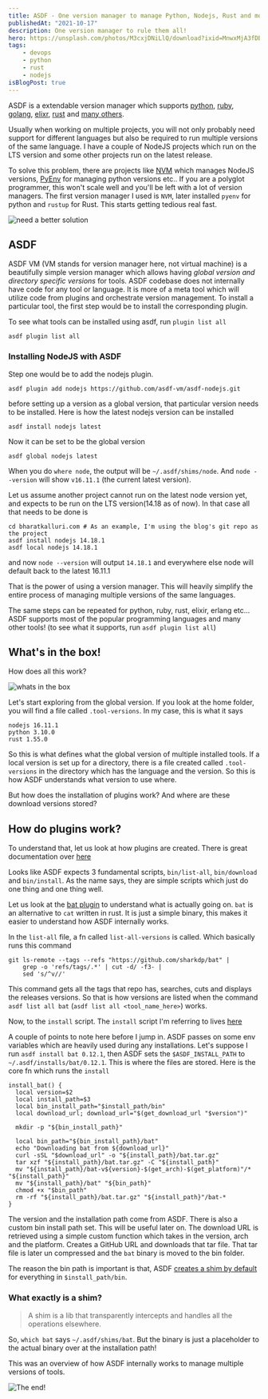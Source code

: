 ```yaml
---
title: ASDF - One version manager to manage Python, Nodejs, Rust and more!
publishedAt: "2021-10-17"
description: One version manager to rule them all!
hero: https://unsplash.com/photos/M3cxjDNiLlQ/download?ixid=MnwxMjA3fDB8MXxzZWFyY2h8NHx8b3JkZXJ8fDB8fHx8MTYzOTE3NDc2OA&force=true&w=1920
tags:
    - devops
    - python
    - rust
    - nodejs
isBlogPost: true
---
```


ASDF is a extendable version manager which supports [python](https://github.com/danhper/asdf-python),
[ruby](https://github.com/asdf-vm/asdf-ruby), [golang](https://github.com/kennyp/asdf-golang),
[elixr](https://github.com/asdf-vm/asdf-elixir), [rust](https://github.com/code-lever/asdf-rust) and
[many others](https://asdf-vm.com/#/plugins-all?id=plugin-list).

Usually when working on multiple projects, you will not only probably need support for different languages but also be
required to run multiple versions of the same language. I have a couple of NodeJS projects which run on the LTS version
and some other projects run on the latest release.

To solve this problem, there are projects like [NVM](https://github.com/nvm-sh/nvm) which manages NodeJS versions,
[PyEnv](https://github.com/pyenv/pyenv) for managing python versions etc.. If you are a polyglot programmer, this
won't scale well and you'll be left with a lot of version managers. The first version manager I used is `NVM`, later
installed `pyenv` for python and `rustup` for Rust. This starts getting tedious real fast.

![need a better solution](https://media.giphy.com/media/8I3eD4CkqLOdMh70ko/giphy-downsized.gif)

## ASDF

ASDF VM (VM stands for version manager here, not virtual machine) is a beautifully simple version manager which allows
having _global version and directory specific versions_ for tools. ASDF codebase does not internally have code for any
tool or language. It is more of a meta tool which will utilize code from
plugins and orchestrate version management. To install a particular tool, the first step would be to install the
corresponding plugin.

To see what tools can be installed using asdf, run `plugin list all`

```shell
asdf plugin list all
```

### Installing NodeJS with ASDF

Step one would be to add the nodejs plugin.

```shell
asdf plugin add nodejs https://github.com/asdf-vm/asdf-nodejs.git
```

before setting up a version as a global version, that particular version needs to be installed. Here is how the latest
nodejs version can be installed

```shell
asdf install nodejs latest
```

Now it can be set to be the global version

```shell
asdf global nodejs latest
```

When you do `where node`, the output will be `~/.asdf/shims/node`. And `node --version` will show `v16.11.1` (the
current latest version).

Let us assume another project cannot run on the latest node version yet, and expects to be run on the LTS version(14.18
as of now). In that case all that needs to be done is

```shell
cd bharatkalluri.com # As an example, I'm using the blog's git repo as the project
asdf install nodejs 14.18.1
asdf local nodejs 14.18.1
```

and now `node --version` will output `14.18.1` and everywhere else node will default back to the latest 16.11.1

That is the power of using a version manager. This will heavily simplify the entire process of managing multiple
versions of the same languages.

The same steps can be repeated for python, ruby, rust, elixir, erlang etc... ASDF supports most of the popular programming
languages and many other tools! (to see what it supports, run `asdf plugin list all`)

## What's in the box!

How does all this work?

![whats in the box](https://media.giphy.com/media/ge91zAgmwUqLMqiH2c/giphy.gif)


Let's start exploring from the global version. If you look at the home folder, you will find a file called `.tool-versions`.
In my case, this is what it says

```shell
nodejs 16.11.1
python 3.10.0
rust 1.55.0
```

So this is what defines what the global version of multiple installed tools. If a local version is set up for a directory,
there is a file created called `.tool-versions` in the directory which has the language and the version. So this is how
ASDF understands what version to use where.

But how does the installation of plugins work? And where are these download versions stored?

## How do plugins work?

To understand that, let us look at how plugins are created. There is great documentation over
[here](http://asdf-vm.com/plugins/create.html)

Looks like ASDF expects 3 fundamental scripts, `bin/list-all`, `bin/download` and `bin/install`. As the name says,
they are simple scripts which just do one thing and one thing well.

Let us look at the [bat plugin](https://gitlab.com/wt0f/asdf-bat) to understand what is actually going on. `bat` is an
alternative to `cat` written in rust. It is just a simple binary, this makes it easier to understand how ASDF internally works.

In the `list-all` file, a fn called `list-all-versions` is called. Which basically runs this command

```shell
git ls-remote --tags --refs "https://github.com/sharkdp/bat" |
    grep -o 'refs/tags/.*' | cut -d/ -f3- |
    sed 's/^v//'
```

This command gets all the tags that repo has, searches, cuts and displays the releases versions. So that is how versions
are listed when the command `asdf list all bat` (`asdf list all <tool_name_here>`) works.

Now, to the `install` script. The `install` script I'm referring to lives [here](https://gitlab.com/wt0f/asdf-bat/-/blob/master/bin/install)

A couple of points to note here before I jump in. ASDF passes on some env variables which are heavily used during any installations.
Let's suppose I run `asdf install bat 0.12.1`, then ASDF sets the `$ASDF_INSTALL_PATH` to `~/.asdf/installs/bat/0.12.1`.
This is where the files are stored. Here is the core fn which runs the `install`

```shell
install_bat() {
  local version=$2
  local install_path=$3
  local bin_install_path="$install_path/bin"
  local download_url; download_url="$(get_download_url "$version")"

  mkdir -p "${bin_install_path}"

  local bin_path="${bin_install_path}/bat"
  echo "Downloading bat from ${download_url}"
  curl -sSL "$download_url" -o "${install_path}/bat.tar.gz"
  tar xzf "${install_path}/bat.tar.gz" -C "${install_path}"
  mv "${install_path}/bat-v${version}-$(get_arch)-$(get_platform)"/* "${install_path}"
  mv "${install_path}/bat" "${bin_path}"
  chmod +x "$bin_path"
  rm -rf "${install_path}/bat.tar.gz" "${install_path}"/bat-*
}

```

The version and the installation path come from ASDF. There is also a custom bin install path set. This will be useful
later on. The download URL is retrieved using a simple custom function which takes in the version, arch and the platform.
Creates a GitHub URL and downloads that tar file. That tar file is later un compressed and the `bat` binary is moved
to the bin folder.

The reason the bin path is important is that, ASDF [creates a shim by default](http://asdf-vm.com/plugins/create.html#environment-variables)
for everything in `$install_path/bin`.

### What exactly is a shim?

> A shim is a lib that transparently intercepts and handles all the operations elsewhere.

So, `which bat` says `~/.asdf/shims/bat`. But the binary is just a placeholder to the actual binary over at the installation
path!

This was an overview of how ASDF internally works to manage multiple versions of tools.

![The end!](https://media.giphy.com/media/lD76yTC5zxZPG/giphy.gif)

